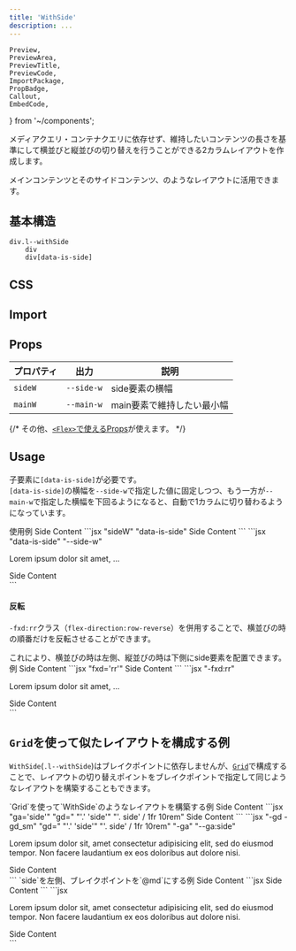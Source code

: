 ```yaml
---
title: 'WithSide'
description: ...
---
```


	Preview,
	PreviewArea,
	PreviewTitle,
	PreviewCode,
	ImportPackage,
	PropBadge,
	Callout,
	EmbedCode,
} from '~/components';

メディアクエリ・コンテナクエリに依存せず、維持したいコンテンツの長さを基準にして横並びと縦並びの切り替えを行うことができる2カラムレイアウトを作成します。

メインコンテンツとそのサイドコンテンツ、のようなレイアウトに活用できます。

## 基本構造

```pug
div.l--withSide
	div
	div[data-is-side]
```

## CSS

<EmbedCode dirPath='packages/lism-css' srcPath='src/scss/layout/_withSide.scss' />


## Import

<ImportPackage component='WithSide' />

## Props

| プロパティ | 出力                                            | 説明                       |
| ---------- | ----------------------------------------------- | -------------------------- |
| `sideW`    | <PropBadge type="cssvar">`--side-w`</PropBadge> | side要素の横幅             |
| `mainW`    | <PropBadge type="cssvar">`--main-w`</PropBadge> | main要素で維持したい最小幅 |

{/* その他、[`<Flex>`で使えるProps](/components/flex#props)が使えます。 */}

## Usage

子要素に`[data-is-side]`が必要です。  
`[data-is-side]`の横幅を`--side-w`で指定した値に固定しつつ、もう一方が`--main-w`で指定した横幅を下回るようになると、自動で1カラムに切り替わるようになっています。

<Preview>
	<PreviewTitle>使用例</PreviewTitle>
	<PreviewArea resize p='30'>
		<WithSide sideW='10rem' mainW='16rem' g='30'>
			<Box>
				<Dummy />
			</Box>
			<Box data-is-side bgc='blue:20%'>
				Side Content
			</Box>
		</WithSide>
	</PreviewArea>
	<PreviewCode slot='tab' label='JSX'>
		```jsx "sideW" "data-is-side"
		<WithSide sideW='10rem' mainW='16rem' g='30'>
			<Box>
				<Dummy />
			</Box>
			<Box data-is-side>Side Content</Box>
		</WithSide>
		```
	</PreviewCode>
	<PreviewCode slot='tab' label='HTML'>
		```jsx "data-is-side" "--side-w"
		<div class='l--withSide -g:30' style='--side-w:10rem;--main-w:16rem;'>
			<div class='l--box'>
				<p>Lorem ipsum dolor sit amet, ...</p>
			</div>
			<div class='l--box' data-is-side>
				Side Content
			</div>
		</div>
		```
	</PreviewCode>
</Preview>

#### 反転

`-fxd:rr`クラス（`flex-direction:row-reverse`）を併用することで、横並びの時の順番だけを反転させることができます。

<Callout type='check'>
	これにより、横並びの時は左側、縦並びの時は下側にside要素を配置できます。
</Callout>

<Preview>
	<PreviewTitle>例</PreviewTitle>
	<PreviewArea resize p='30'>
		<WithSide fxd='rr' sideW='10rem' mainW='16rem' g='30'>
			<Box>
				<Dummy />
			</Box>
			<Box data-is-side bgc='blue:20%'>
				Side Content
			</Box>
		</WithSide>
	</PreviewArea>
	<PreviewCode slot='tab' label='JSX'>
		```jsx "fxd='rr'"
		<WithSide fxd='rr' sideW='10rem' mainW='16rem' g='30'>
			<Box>
				<Dummy />
			</Box>
			<Box data-is-side>Side Content</Box>
		</WithSide>
		```
	</PreviewCode>
	<PreviewCode slot='tab' label='HTML'>
		```jsx "-fxd:rr"
		<div class='l--withSide -fxd:rr -g:30' style='--side-w:10rem;--main-w:16rem;'>
			<div class='l--box'>
				<p>Lorem ipsum dolor sit amet, ...</p>
			</div>
			<div class='l--box' data-is-side>
				Side Content
			</div>
		</div>
		```
	</PreviewCode>
</Preview>

## `Grid`を使って似たレイアウトを構成する例

`WithSide`(`.l--withSide`)はブレイクポイントに依存しませんが、[`Grid`](/components/grid)で構成することで、レイアウトの切り替えポイントをブレイクポイントで指定して同じようなレイアウトを構築することもできます。

<Preview>
	<PreviewTitle>`Grid`を使って`WithSide`のようなレイアウトを構築する例</PreviewTitle>
	<PreviewArea resize p='30'>
		<Grid gd={[`'.' 'side'`, `'. side' / 1fr 10rem`]} g='30'>
			<GridItem>
				<Dummy />
			</GridItem>
			<GridItem ga='side' bgc='blue:20%'>
				Side Content
			</GridItem>
		</Grid>
	</PreviewArea>
	<PreviewCode slot='tab' label='JSX'>
		```jsx "ga='side'" "gd=" "'.' 'side'" "'. side' / 1fr 10rem"
		<Grid gd={[`'.' 'side'`, `'. side' / 1fr 10rem`]} g='30'>
			<GridItem>
				<Dummy />
			</GridItem>
			<GridItem ga='side'>Side Content</GridItem>
		</Grid>
		```
	</PreviewCode>
	<PreviewCode slot='tab' label='HTML'>
		```jsx "-gd -gd_sm" "gd=" "'.' 'side'" "'. side' / 1fr 10rem" "-ga" "--ga:side"
		<div class='l--grid -g:30 -gd -gd_sm' style="--gd:'.' 'side';--gd_sm:'. side' / 1fr 10rem">
			<div>
				<p>
					Lorem ipsum dolor sit, amet consectetur adipisicing elit, sed do eiusmod tempor.
					Non facere laudantium ex eos doloribus aut dolore nisi.
				</p>
			</div>
			<div class='-ga' style='--ga:side'>
				Side Content
			</div>
		</div>
		```
	</PreviewCode>
</Preview>

<Preview>
	<PreviewTitle>`side`を左側、ブレイクポイントを`@md`にする例</PreviewTitle>
	<PreviewArea resize p='30'>
		<Grid gd={[`'.' 'side'`, null, `'side .' / 10rem 1fr`]} g='30'>
			<GridItem>
				<Dummy />
			</GridItem>
			<GridItem ga='side' bgc='blue:20%'>
				Side Content
			</GridItem>
		</Grid>
	</PreviewArea>
	<PreviewCode slot='tab' label='JSX'>
		```jsx
		<Grid gd={[`'.' 'side'`, null, `'side .' / 10rem 1fr`]} g='30'>
			<GridItem>
				<Dummy />
			</GridItem>
			<GridItem ga='side'>Side Content</GridItem>
		</Grid>
		```
	</PreviewCode>
	<PreviewCode slot='tab' label='HTML'>
		```jsx
		<div class='l--grid -g:30 -gd -gd_md' style="--gd:'.' 'side';--gd_md:'side .' / 10rem 1fr">
			<div>
				<p>
					Lorem ipsum dolor sit, amet consectetur adipisicing elit, sed do eiusmod tempor.
					Non facere laudantium ex eos doloribus aut dolore nisi.
				</p>
			</div>
			<div class='-ga' style='--ga:side'>
				Side Content
			</div>
		</div>
		```
	</PreviewCode>
</Preview>
